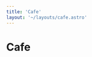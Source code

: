 ```yaml
---
title: 'Cafe'
layout: '~/layouts/cafe.astro'
---
```






# Cafe

<NewsCard 
    title="The dark side of hydro plant’s"
    description="Is Elvfjord’s clean energy dream too good to be true?"
    image={FN1.src}
    date="July 12th 2023"
    link="The-dark-side-of-hydro-plants"
/>

<NewsCard 
    title="Politician or Party Girl?"
    description="Is Lina Berge’s nightlife overshadowing her political ambitions?"
    image={FN2.src}
    date="May 3rd 2023"
    link="Politician-or-party-girl"
/>

<NewsCard 
    title="Jobs at Any Cost?"
    description="Henrik Olsen’s push for jobs raises questions: What price will Elvfjord pay?"
    image={FN3.src}
    date="June 16th 2023"
    link="Jobs-at-Any-Cost"
/>

<NewsCard 
    title="Fishing Industry’s Puppet?"
    description="Is Iver Sandvik truly for the people, or the fishing elite’s voice?"
    image={FN4.src}
    date="November 19th 2023"
    link="Fishing-Industrys-Puppet"
/>

<NewsCard 
    title="More Activist Than Politician?"
    description="Can Lina Berge’s idealism withstand Elvfjord’s real-world challenges?"
    image={FN5.src}
    date="February 7th 2023"
    link="More-Activist-Than-Politician"
/>

<NewsCard 
    title="Is Henrik Olsen Really for the People?"
    description="Champion of the working class—or corporate ally in disguise?"
    image={FN6.src}
    date="October 9th 2023"
    link="Is-Henrik-Olsen-Really-for-the-People"
/>
